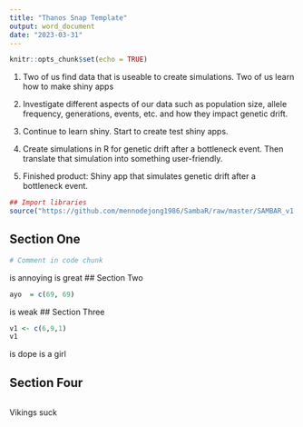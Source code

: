 ```yaml
---
title: "Thanos Snap Template"
output: word_document
date: "2023-03-31"
---
```


```r
knitr::opts_chunk$set(echo = TRUE)
```


1. Two of us find data that is useable to create simulations. Two of us learn how to make shiny apps

2. Investigate different aspects of our data such as population size, allele frequency, generations, events, etc. and how they impact genetic drift.

3. Continue to learn shiny. Start to create test shiny apps.

4. Create simulations in R for genetic drift after a bottleneck event. Then translate that simulation into something user-friendly.

5. Finished product: Shiny app that simulates genetic drift after a bottleneck event.


```r
## Import libraries
source("https://github.com/mennodejong1986/SambaR/raw/master/SAMBAR_v1.09.txt")
```



## Section One

```r
# Comment in code chunk
```
is annoying
is great
## Section Two

```r
ayo  = c(69, 69)
```
is weak
## Section Three

```r
v1 <- c(6,9,1)
v1
```
is dope
is a girl

## Section Four

```r

```
Vikings suck